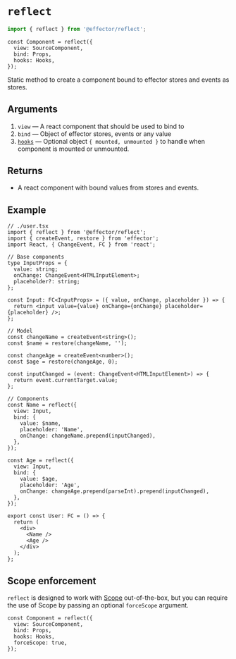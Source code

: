 # `reflect`

```ts
import { reflect } from '@effector/reflect';
```

```tsx
const Component = reflect({
  view: SourceComponent,
  bind: Props,
  hooks: Hooks,
});
```

Static method to create a component bound to effector stores and events as stores.

## Arguments

1. `view` — A react component that should be used to bind to
1. `bind` — Object of effector stores, events or any value
1. [`hooks`](/docs/hooks) — Optional object `{ mounted, unmounted }` to handle when component is mounted or unmounted.

## Returns

- A react component with bound values from stores and events.

## Example

```tsx
// ./user.tsx
import { reflect } from '@effector/reflect';
import { createEvent, restore } from 'effector';
import React, { ChangeEvent, FC } from 'react';

// Base components
type InputProps = {
  value: string;
  onChange: ChangeEvent<HTMLInputElement>;
  placeholder?: string;
};

const Input: FC<InputProps> = ({ value, onChange, placeholder }) => {
  return <input value={value} onChange={onChange} placeholder={placeholder} />;
};

// Model
const changeName = createEvent<string>();
const $name = restore(changeName, '');

const changeAge = createEvent<number>();
const $age = restore(changeAge, 0);

const inputChanged = (event: ChangeEvent<HTMLInputElement>) => {
  return event.currentTarget.value;
};

// Components
const Name = reflect({
  view: Input,
  bind: {
    value: $name,
    placeholder: 'Name',
    onChange: changeName.prepend(inputChanged),
  },
});

const Age = reflect({
  view: Input,
  bind: {
    value: $age,
    placeholder: 'Age',
    onChange: changeAge.prepend(parseInt).prepend(inputChanged),
  },
});

export const User: FC = () => {
  return (
    <div>
      <Name />
      <Age />
    </div>
  );
};
```

## Scope enforcement

`reflect` is designed to work with [Scope](https://effector.dev/docs/api/effector/scope) out-of-the-box, but you can require the use of Scope by passing an optional `forceScope` argument.

```tsx
const Component = reflect({
  view: SourceComponent,
  bind: Props,
  hooks: Hooks,
  forceScope: true,
});
```
